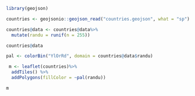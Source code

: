 ```r
library(geojson)

```

```r
countries <- geojsonio::geojson_read("countries.geojson", what = "sp")
```
```r
countries@data <- countries@data%>%
  mutate(randu = runif(n = 255))
```
```r
countries@data
```


```r
pal <- colorBin("YlOrRd", domain = countries@data$randu)

 m <- leaflet(countries)%>%
  addTiles() %>%
  addPolygons(fillColor = ~pal(randu))
```

```r
m 
```

